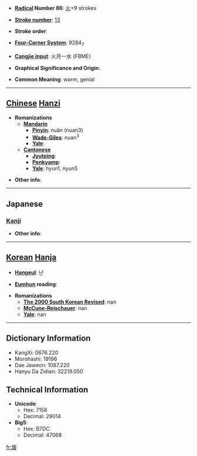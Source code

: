 * '''[[Wiktionary:Chinese radical index| Radical]] Number 86''': [[Wiktionary:Chinese radical index 火|火]]+9 strokes

* '''[[Wiktionary:Chinese total strokes index|Stroke number]]''': [[Wiktionary:Chinese total strokes index 13|13]]

* '''Stroke order''': 

* '''[[Wiktionary:Chinese four corner index|Four-Corner System]]''': 9284<sub>7</sub>

* '''[[Wiktionary:Chinese Cangjie index|Cangjie input]]''': 火月一水 (FBME)

* '''Graphical Significance and Origin''': 

* '''Common Meaning''': warm, genial

----

== [[Chinese]] [[Hanzi]] ==

* '''Romanizations'''
** '''[[Mandarin]]'''
*** '''[[Pinyin]]''': nuǎn (nuan3)
*** '''[[Wade-Giles]]''': nuan<sup>3</sup>
*** '''[[Yale]]''': 
** '''[[Cantonese]]'''
*** '''[[Jyutping]]''':
*** '''[[Penkyamp]]''': 
*** '''[[Yale]]''': hyun1, nyun5

* '''Other info''': 

----

==Japanese==
===[[Kanji]]===
{{kanji|on readings=[[だん]] (dan), [[けん]] (ken)
|kun readings=[[あたためる]] (atatameru)
}}

* '''Other info''':  

----

== [[Korean]] [[Hanja]] ==

* '''[[Hangeul]]''': 난

* '''[[Eumhun]] reading''': 

* '''Romanizations'''
** '''[[The 2000 South Korean Revised Romanization|The 2000 South Korean Revised]]''': nan
** '''[[McCune-Reischauer]]''': nan
** '''[[Yale]]''': nan

----

== Dictionary Information ==

* KangXi: 0676.220
* Morohashi: 19196
* Dae Jaweon: 1087.220
* Hanyu Da Zidian: 32219.050

== Technical Information ==

* '''Unicode''':
** Hex: 7156
** Decimal: 29014
* '''Big5''':
** Hex: B7DC
** Decimal: 47068

[[fr:煖]]